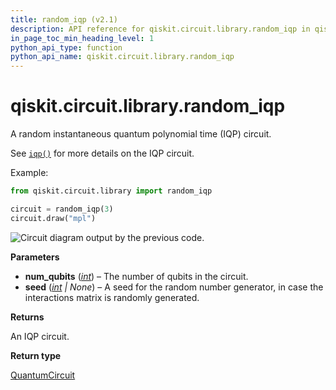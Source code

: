```yaml
---
title: random_iqp (v2.1)
description: API reference for qiskit.circuit.library.random_iqp in qiskit v2.1
in_page_toc_min_heading_level: 1
python_api_type: function
python_api_name: qiskit.circuit.library.random_iqp
---
```


<span id="qiskit-circuit-library-random-iqp" />

# qiskit.circuit.library.random\_iqp

<Function id="qiskit.circuit.library.random_iqp" isDedicatedPage={true} github="https://github.com/Qiskit/qiskit/tree/stable/2.1/qiskit/circuit/library/iqp.py#L150-L180" signature="qiskit.circuit.library.random_iqp(num_qubits, seed=None)">
  A random instantaneous quantum polynomial time (IQP) circuit.

  See [`iqp()`](qiskit.circuit.library.iqp_function#qiskit.circuit.library.iqp "qiskit.circuit.library.iqp") for more details on the IQP circuit.

  Example:

  ```python
  from qiskit.circuit.library import random_iqp

  circuit = random_iqp(3)
  circuit.draw("mpl")
  ```

  ![Circuit diagram output by the previous code.](/docs/images/api/qiskit/2.1/qiskit-circuit-library-random_iqp-1.avif)

  **Parameters**

  *   **num\_qubits** ([*int*](https://docs.python.org/3/library/functions.html#int "(in Python v3.13)")) – The number of qubits in the circuit.
  *   **seed** ([*int*](https://docs.python.org/3/library/functions.html#int "(in Python v3.13)") *| None*) – A seed for the random number generator, in case the interactions matrix is randomly generated.

  **Returns**

  An IQP circuit.

  **Return type**

  [QuantumCircuit](qiskit.circuit.QuantumCircuit "qiskit.circuit.QuantumCircuit")
</Function>

